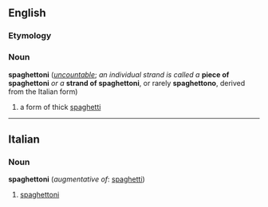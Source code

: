 ==English==

===Etymology===
{{etyl|it}}

===Noun===
'''spaghettoni'''  (''[[uncountable]]''; ''an individual strand is called a'' '''piece of spaghettoni''' ''or a'' '''strand of spaghettoni''', or rarely '''spaghettono''', derived from the Italian form)

# a form of thick [[spaghetti]]

----

==Italian==

===Noun===
'''spaghettoni''' (''augmentative of'': [[spaghetti]])

# [[spaghettoni#English|spaghettoni]]